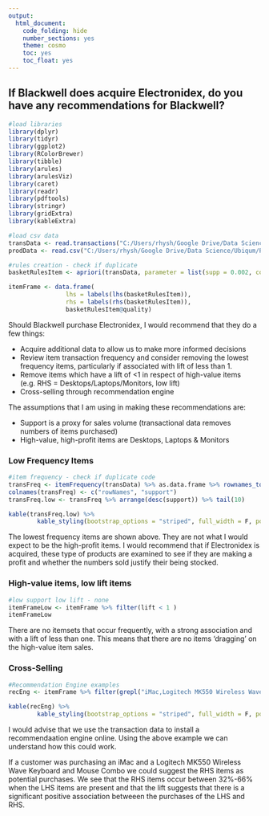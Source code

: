 ```yaml
---
output:
  html_document:
    code_folding: hide
    number_sections: yes
    theme: cosmo
    toc: yes
    toc_float: yes
---
```


## If Blackwell does acquire Electronidex, do you have any recommendations for Blackwell?

```r
#load libraries
library(dplyr)
library(tidyr)
library(ggplot2)
library(RColorBrewer)
library(tibble)
library(arules)
library(arulesViz)
library(caret)
library(readr)
library(pdftools)
library(stringr)
library(gridExtra)
library(kableExtra)
```

```r
#load csv data
transData <- read.transactions("C:/Users/rhysh/Google Drive/Data Science/Ubiqum/Project 2/Task 4/data/ElectronidexTransactions2017.csv", format = "basket", sep = ",")
prodData <- read.csv("C:/Users/rhysh/Google Drive/Data Science/Ubiqum/Project 2/Task 4/data/ElectronidexTransactions2017.csv", header = FALSE)
```

```r
#rules creation - check if duplicate
basketRulesItem <- apriori(transData, parameter = list(supp = 0.002, conf = 0.3, minlen = 2))

itemFrame <- data.frame(
                lhs = labels(lhs(basketRulesItem)),
                rhs = labels(rhs(basketRulesItem)), 
                basketRulesItem@quality)
```

Should Blackwell purchase Electronidex, I would recommend that they do a few things:

* Acquire additional data to allow us to make more informed decisions
* Review item transaction frequency and consider removing the lowest frequency items, particularly if associated with lift of less than 1. 
* Remove items which have a lift of <1 in respect of high-value items (e.g. RHS = Desktops/Laptops/Monitors, low lift)
* Cross-selling through recommendation engine


The assumptions that I am using in making these recommendations are:

* Support is a proxy for sales volume (transactional data removes numbers of items purchased)
* High-value, high-profit items are Desktops, Laptops & Monitors

### Low Frequency Items
```r
#item frequency - check if duplicate code
transFreq <- itemFrequency(transData) %>% as.data.frame %>% rownames_to_column()
colnames(transFreq) <- c("rowNames", "support")
transFreq.low <- transFreq %>% arrange(desc(support)) %>% tail(10) 

kable(transFreq.low) %>%
        kable_styling(bootstrap_options = "striped", full_width = F, position = "left")
```

The lowest frequency items are shown above. They are not what I would expect to be the high-profit items. I would recommend that if Electronidex is acquired, these type of products are examined to see if they are making a profit and whether the numbers sold justify their being stocked.


### High-value items, low lift items
```r
#low support low lift - none
itemFrameLow <- itemFrame %>% filter(lift < 1 )
itemFrameLow
```

There are no itemsets that occur frequently, with a strong association and with a lift of less than one. This means that there are no items 'dragging' on the high-value item sales.

### Cross-Selling
```r
#Recommendation Engine examples
recEng <- itemFrame %>% filter(grepl("iMac,Logitech MK550 Wireless Wave Keyboard and Mouse Combo", itemFrame$lhs))

kable(recEng) %>%
        kable_styling(bootstrap_options = "striped", full_width = F, position = "left")
```

I would advise that we use the transaction data to install a recommendaation engine online. Using the above example we can understand how this could work.

If a customer was purchasing an iMac and a Logitech MK550 Wireless Wave Keyboard and Mouse Combo we could suggest the RHS items as potential purchases. We see that the RHS items occur between 32%-66% when the LHS items are present and that the lift suggests that there is a significant positive association betweeen the purchases of the LHS and RHS.





